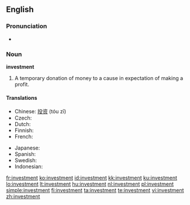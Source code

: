 ==English==
{{wikipedia}}
===Pronunciation===
*{{audio|en-us-investment.ogg|Audio (US)}}


===Noun===
'''investment'''
#A temporary donation of money to a cause in expectation of making a profit.

====Translations====
{{trans-top|temporary donation of money}}
* Chinese: [[投资]] (tóu zī)
* Czech: {{t|cs|investice|f}}
* Dutch: {{t|nl|investering}}
* Finnish: {{t|fi|sijoitus}}
* French: {{t|fr|investissement}}
{{trans-mid}}
* Japanese: {{t|ja|投資|tr=tōshi|sc=Jpan}}
* Spanish: {{t|es|inversión|f}}
* Swedish: {{t|sv|investering}}
* Indonesian: {{t|id|investasi}}
{{trans-bottom}}

[[fr:investment]]
[[ko:investment]]
[[id:investment]]
[[kk:investment]]
[[ku:investment]]
[[lo:investment]]
[[lt:investment]]
[[hu:investment]]
[[nl:investment]]
[[pl:investment]]
[[simple:investment]]
[[fi:investment]]
[[ta:investment]]
[[te:investment]]
[[vi:investment]]
[[zh:investment]]